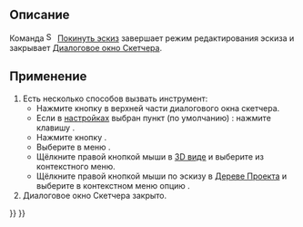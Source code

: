 <languages/>

{{Docnav/ru
|[[Sketcher_MirrorSketch/ru|Отразить эскиз зеркально]]
|[[Sketcher_ViewSketch/ru|Просмотр эскиза]]
|[[Sketcher_Workbench/ru|Скетчер]]
|IconL=Sketcher_MirrorSketch.svg
|IconR=Sketcher_ViewSketch.svg
|IconC=Workbench_Sketcher.svg
}}

{{GuiCommand/ru
|Name/ru=Покинуть эскиз
|Name=Sketcher_LeaveSketch
|MenuLocation=Эскиз → Покинуть эскиз
|Workbenches=[[Sketcher_Workbench/ru|Скетчер]]
|SeeAlso=[[Sketcher_EditSketch/ru|Редактировать эскиз]]
}}

<span id="Description"></span>
== Описание ==

Команда [[Image:Sketcher_LeaveSketch.svg|16px]] [[Sketcher_LeaveSketch/ru|Покинуть эскиз]] завершает режим редактирования эскиза и закрывает [[Sketcher_Dialog/ru|Диалоговое окно Скетчера]].

<span id="Usage"></span>
== Применение ==

# Есть несколько способов вызвать инструмент:
#* Нажмите кнопку {{Button|Закрыть}} в верхней части диалогового окна скетчера.
#* Если в [[Sketcher_Preferences/ru#General|настройках]] выбран пункт (по умолчанию) {{MenuCommand|Esc может выйти из режима редактирования эскиза}}: нажмите клавишу {{KEY|Esc}}.
#* Нажмите кнопку {{Button|[[Image:Sketcher_LeaveSketch.svg|16px]] [[Sketcher_LeaveSketch/ru|Покинуть эскиз]]}}.
#* Выберите в меню {{MenuCommand|Эскиз → [[Image:Sketcher_LeaveSketch.svg|16px]] Покинуть эскиз}}.
#* Щёлкните правой кнопкой мыши в [[3D_view/ru|3D виде]] и выберите {{MenuCommand|[[Image:Sketcher_LeaveSketch.svg|16px]] Покинуть эскиз}} из контекстного меню.
#* Щёлкните правой кнопкой мыши по эскизу в [[Tree_view/ru|Дереве Проекта]] и выберите в контекстном меню опцию {{MenuCommand|Завершить редактирование}}.
# Диалоговое окно Скетчера закрыто.


{{Docnav/ru
|[[Sketcher_MirrorSketch/ru|Отразить эскиз зеркально]]
|[[Sketcher_ViewSketch/ru|Просмотр эскиза]]
|[[Sketcher_Workbench/ru|Скетчер]]
|IconL=Sketcher_MirrorSketch.svg
|IconR=Sketcher_ViewSketch.svg
|IconC=Workbench_Sketcher.svg
}}

{{Sketcher_Tools_navi{{#translation:}}}}
{{Userdocnavi{{#translation:}}}}